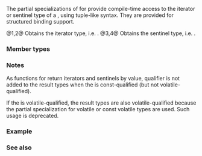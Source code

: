{{cpp/title|tuple_element&lt;small&gt;&lt;std::ranges::subrange&gt;&lt;/small&gt;}}
{{cpp/ranges/subrange/navbar}}
{{dcl begin}}
{{dcl header|ranges}}
{{dcl|num=1|since=c++20|
template&lt; class I, class S, ranges::subrange_kind K &gt;
struct tuple_element&lt;0, ranges::subrange&lt;I, S, K&gt;&gt;;
}}
{{dcl|num=2|since=c++20|
template&lt; class I, class S, ranges::subrange_kind K &gt;
struct tuple_element&lt;0, const ranges::subrange&lt;I, S, K&gt;&gt;;
}}
{{dcl|num=3|since=c++20|
template&lt; class I, class S, ranges::subrange_kind K &gt;
struct tuple_element&lt;1, ranges::subrange&lt;I, S, K&gt;&gt;;
}}
{{dcl|num=4|since=c++20|
template&lt; class I, class S, ranges::subrange_kind K &gt;
struct tuple_element&lt;1, const ranges::subrange&lt;I, S, K&gt;&gt;;
}}
{{dcl end}}

The partial specializations of {{ltt|cpp/utility/tuple_element|std::tuple_element}} for {{lc|std::ranges::subrange}} provide compile-time access to the iterator or sentinel type of a {{tt|subrange}}, using tuple-like syntax. They are provided for structured binding support.

@1,2@ Obtains the iterator type, i.e. {{tt|I}}.
@3,4@ Obtains the sentinel type, i.e. {{tt|S}}.

===Member types===
{{dsc begin}}
{{dsc hitem|Member type|Definition}}
{{dsc|{{tt|type}}|{{v|1,2}} {{tt|I}}&lt;br&gt;{{v|3,4}} {{tt|S}}}}
{{dsc end}}

===Notes===
As {{rlpt|get}} functions for {{tt|subrange}} return iterators and sentinels by value, {{c|const}} qualifier is not added to the result types when the {{tt|subrange}} is const-qualified (but not volatile-qualified).

If the {{tt|subrange}} is volatile-qualified, the result types are also volatile-qualified because the partial specialization for volatile or const volatile types are used. Such usage is deprecated.

===Example===
{{example
|code=
#include &lt;iterator&gt;
#include &lt;list&gt;
#include &lt;ranges&gt;
#include &lt;type_traits&gt;

int main()
{
    std::list&lt;int&gt; list{3, 1, 4, 1, 5, 9, 2, 6};

    std::ranges::subrange subrange
    {
        std::counted_iterator{std::begin(list), 4},
        std::default_sentinel
    };

    static_assert(
        std::is_same_v&lt;
            std::tuple_element_t&lt;0, decltype(subrange)&gt;,
            // implementation-defined type:
            std::counted_iterator&lt;std::_List_iterator&lt;int&gt;&gt;
            &gt;);

    static_assert(
        std::is_same_v&lt;
            std::tuple_element_t&lt;1, decltype(subrange)&gt;,
            std::default_sentinel_t
            &gt;);
}
}}

===See also===
{{dsc begin}}
{{dsc inc|cpp/language/dsc structured binding}}
{{dsc inc|cpp/utility/dsc tuple_element}}
{{dsc inc|cpp/ranges/subrange/dsc tuple_size}}
{{dsc end}}

{{langlinks|es|ja|ru|zh}}